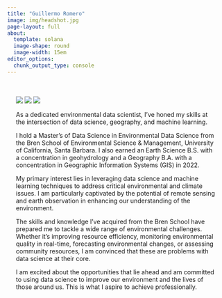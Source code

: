 ```yaml
---
title: "Guillermo Romero"
image: img/headshot.jpg
page-layout: full
about: 
  template: solana
  image-shape: round
  image-width: 15em
editor_options: 
  chunk_output_type: console
---
```




 
   
   <div style="background-image: url('img\earth.jpg'); padding: 20px;">
  <p>

[![](img\github-badge.png)](https://github.com/romero61)
[![](https://img.shields.io/badge/Gmail-EA4335?logo=gmail&logoColor=fff&style=flat)](mailto:romero61@bren.ucsb.edu) 
[![](https://img.shields.io/badge/LinkedIn-0A66C2?logo=linkedin&logoColor=fff&style=for-the-badge)](https://www.linkedin.com/in/romero61/)

  As a dedicated environmental data scientist, I've honed my skills at the intersection of data science, geography, and machine learning.
   
   I hold a Master's of Data Science in Environmental Data Science from the Bren School of Environmental Science & Management, University of California, Santa Barbara. I also earned an Earth Science B.S. with a concentration in geohydrology and a Geography B.A. with a concentration in Geographic Information Systems (GIS) in 2022.
  
   My primary interest lies in leveraging data science and machine learning techniques to address critical environmental and climate issues. I am particularly captivated by the potential of remote sensing and earth observation in enhancing our understanding of the environment.
   
   The skills and knowledge I've acquired from the Bren School have prepared me to tackle a wide range of environmental challenges. Whether it's improving resource efficiency, monitoring environmental quality in real-time, forecasting environmental changes, or assessing community resources, I am convinced that these are problems with data science at their core.
   
   I am excited about the opportunities that lie ahead and am committed to using data science to improve our environment and the lives of those around us. This is what I aspire to achieve professionally.
  </p>
</div>



  








